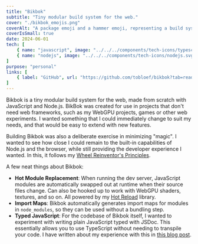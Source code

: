 ```yaml
---
title: "Bikbok"
subtitle: "Tiny modular build system for the web."
cover: "./bikbok_emojis.png"
coverAlt: "A package emoji and a hammer emoji, representing a build system."
coverIsSmall: true
date: 2024-06-01
tech: [
	{ name: "javascript", image: "../../../components/tech-icons/typescript.svg" },
	{ name: "nodejs", image: "../../../components/tech-icons/nodejs.svg" },
]
purpose: "personal"
links: [
	{ label: "GitHub", url: "https://github.com/tobloef/bikbok?tab=readme-ov-file#readme" },
]
---
```


Bikbok is a tiny modular build system for the web, made from scratch with JavaScript and Node.js. BikBok was created for use in projects that don't need web frameworks, such as my WebGPU projects, games or other web experiments. I wanted something that I could immediately change to suit my needs, and that would be easy to extend with new features.

Building Bikbok was also a deliberate exercise in minimizing "magic". I wanted to see how close I could remain to the built-in capabilities of Node.js and the browser, while still providing the developer experience I wanted. In this, it follows my [Wheel Reinventor's Principles](/blog/wheel-reinventors-principles).

A few neat things about Bikbok:

- **Hot Module Replacement**: When running the dev server, JavaScript modules are automatically swapped out at runtime when their source files change. Can also be hooked up to work with WebGPU shaders, textures, and so on. All powered by my [Hot Reload](/portfolio/hot-reload) library.
- **Import Maps**: Bikbok automatically generates import maps for modules in `node_modules`, so they can be used without a bundling step.
- **Typed JavaScript**: For the codebase of Bikbok itself, I wanted to experiment with writing plain JavaScript typed with JSDoc. This essentially allows you to use TypeScript without needing to transpile your code. I have written about my experience with this in [this blog post](/blog/buildless-typescript).
